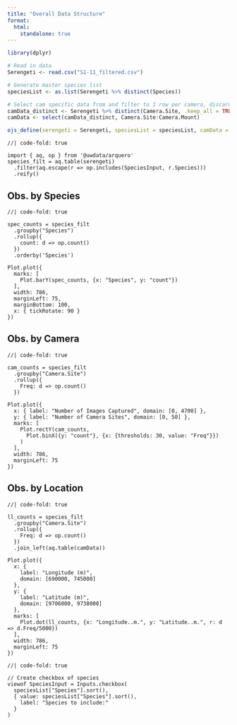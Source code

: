 ```yaml
---
title: "Overall Data Structure"
format: 
  html:
    standalone: true
---
```


```r
library(dplyr)

# Read in data 
Serengeti <- read.csv("S1-11_filtered.csv")

# Generate master species list
speciesList <- as.list(Serengeti %>% distinct(Species))

# Select cam specific data from and filter to 1 row per camera, discard observation data
camData_distinct <- Serengeti %>% distinct(Camera.Site, .keep_all = TRUE)     
camData <- select(camData_distinct, Camera.Site:Camera.Mount)

ojs_define(serengeti = Serengeti, speciesList = speciesList, camData = camData)
```

```ojs
//| code-fold: true

import { aq, op } from '@uwdata/arquero'
species_filt = aq.table(serengeti)
  .filter(aq.escape(r => op.includes(SpeciesInput, r.Species)))
  .reify()
```

::: panel-tabset

## Obs. by Species

```ojs
//| code-fold: true

spec_counts = species_filt
  .groupby("Species")
  .rollup({
    count: d => op.count()
  })
  .orderby('Species')

Plot.plot({
  marks: [
    Plot.barY(spec_counts, {x: "Species", y: "count"})
  ],
  width: 786,
  marginLeft: 75,
  marginBottom: 100, 
  x: { tickRotate: 90 }
})
```

## Obs. by Camera

```ojs
//| code-fold: true

cam_counts = species_filt
  .groupby("Camera.Site")
  .rollup({
    Freq: d => op.count()
  })

Plot.plot({
  x: { label: "Number of Images Captured", domain: [0, 4700] },
  y: { label: "Number of Camera Sites", domain: [0, 50] },
  marks: [
    Plot.rectY(cam_counts, 
      Plot.binX({y: "count"}, {x: {thresholds: 30, value: "Freq"}})
    )
  ],
  width: 786,
  marginLeft: 75
})
```

## Obs. by Location

```ojs
//| code-fold: true

ll_counts = species_filt
  .groupby("Camera.Site")
  .rollup({
    Freq: d => op.count()
  })
  .join_left(aq.table(camData))

Plot.plot({
  x: {
    label: "Longitude (m)",
    domain: [690000, 745000]
  },
  y: {
    label: "Latitude (m)",
    domain: [9706000, 9738000]
  },
  marks: [
    Plot.dot(ll_counts, {x: "Longitude..m.", y: "Latitude..m.", r: d => d.Freq/5000})
  ],
  width: 786,
  marginLeft: 75
})
```

:::

```ojs
//| code-fold: true

// Create checkbox of species
viewof SpeciesInput = Inputs.checkbox(
  speciesList["Species"].sort(),
  { value: speciesList["Species"].sort(),
    label: "Species to include:"
  }
)
```
